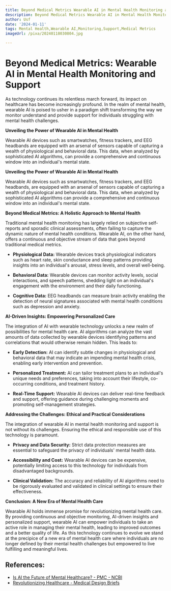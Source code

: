 ```yaml
---
title: Beyond Medical Metrics Wearable AI in Mental Health Monitoring and Support
description: Beyond Medical Metrics Wearable AI in Mental Health Monitoring and Support
author: Usf
date: '2024-01-11'
tags: Mental Health,Wearable AI,Monitoring,Support,Medical Metrics
imageUrl: /pixa/20240118030804.jpg

---
```

# Beyond Medical Metrics: Wearable AI in Mental Health Monitoring and Support

As technology continues its relentless march  forward, its impact on healthcare has become increasingly profound. In the realm of mental health, wearable AI  is  poised to usher  in a paradigm shift transforming the way we monitor understand and provide support for individuals struggling  with mental health challenges.

**Unveiling the Power of Wearable AI in Mental  Health**

Wearable AI devices such as smartwatches,  fitness trackers, and  EEG  headbands are equipped with an  arsenal of sensors capable of capturing a wealth of physiological and behavioral data. This data, when analyzed by  sophisticated AI algorithms, can provide a comprehensive and  continuous window into an individual's  mental state.

**Unveiling the Power of Wearable AI in Mental Health**

Wearable AI devices such as smartwatches, fitness trackers, and EEG headbands, are equipped with an  arsenal of sensors capable of capturing a wealth  of physiological and behavioral data. This data, when analyzed  by sophisticated AI algorithms  can provide a comprehensive and continuous window  into an individual's mental state.

**Beyond  Medical Metrics: A  Holistic Approach to Mental Health**

Traditional mental health monitoring has largely  relied on subjective self-reports and sporadic  clinical assessments, often failing to capture the dynamic nature of mental health conditions. Wearable AI, on the other hand, offers a continuous and objective stream of data that goes beyond traditional medical metrics.

- **Physiological Data:** Wearable devices track physiological indicators such as heart rate,  skin  conductance and sleep patterns providing insights into  an individual's arousal, stress levels, and overall well-being.

- **Behavioral Data:** Wearable devices can monitor activity levels, social interactions, and speech patterns, shedding light on an individual's engagement with the environment and their daily functioning.

- **Cognitive Data:** EEG headbands can measure brain  activity enabling the detection of neural signatures associated  with mental health conditions such as depression and anxiety.

**AI-Driven Insights: Empowering Personalized Care**

The integration of AI with wearable  technology unlocks a new realm of possibilities for mental health care. AI algorithms can analyze the vast amounts of data collected by  wearable devices  identifying  patterns and correlations that would otherwise remain hidden. This leads to:

- **Early Detection:** AI can  identify subtle  changes in physiological and behavioral data that may indicate an impending mental health crisis, enabling early intervention and  prevention.

-  **Personalized Treatment:** AI can tailor treatment plans to an  individual's unique needs and preferences, taking into account their lifestyle, co-occurring conditions, and  treatment history.

-  **Real-Time Support:** Wearable AI devices can deliver real-time feedback and support, offering guidance during  challenging moments and promoting self-management strategies.

**Addressing the  Challenges:  Ethical and Practical Considerations**

The  integration of wearable AI in  mental health monitoring and support is not without its challenges. Ensuring the ethical and responsible  use of this technology is paramount.

- **Privacy and Data Security:** Strict data protection measures are essential to safeguard the privacy of individuals' mental health data.

- **Accessibility  and Cost:** Wearable AI devices  can be expensive,  potentially  limiting access to this technology for individuals from disadvantaged backgrounds.

- **Clinical Validation:** The accuracy and reliability of AI algorithms need to be rigorously evaluated and validated in clinical settings to ensure their effectiveness.

**Conclusion: A  New Era of Mental Health Care**

Wearable  AI  holds immense promise for revolutionizing mental health care. By providing continuous and objective monitoring, AI-driven insights and personalized support, wearable AI can empower individuals to take an active role in managing their mental health, leading to  improved  outcomes  and  a better  quality of  life. As this technology continues to evolve we stand at the precipice of a new era of  mental health care where individuals are no longer defined by their mental health challenges but empowered to live  fulfilling and meaningful lives.

## References:
- [Is AI the Future of Mental Healthcare? - PMC - NCBI](https://www.ncbi.nlm.nih.gov/pmc/articles/PMC10230127/)
- [Revolutionizing Healthcare - Medical Design Briefs](https://www.medicaldesignbriefs.com/component/content/article/49773-revolutionizing-healthcare)
